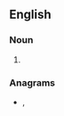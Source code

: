 {{also|Hotspots|hot spots}}

==English==

===Noun===
{{head|en|noun plural form}}

# {{plural of|hotspot|lang=en}}

===Anagrams===
* {{l|en|potshots}}, {{l|en|pot shots}}